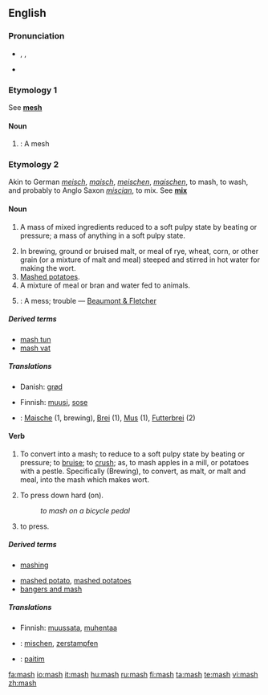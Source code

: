 {{also|MASH}}
==English==

===Pronunciation===
* {{enPR|măsh}}, {{IPA|/mæʃ/}}, {{SAMPA|/m{S/}}
* {{rhymes|æʃ}}

===Etymology 1===
See '''[[mesh]]'''

====Noun====
{{en-noun|es}}

# {{obsolete}}: A mesh

===Etymology 2===
Akin to German ''[[meisch]]'', ''[[maisch]]'', ''[[meischen]]'', ''[[maischen]]'', to mash, to wash, and probably to Anglo Saxon ''[[miscian]]'', to mix. See '''[[mix]]'''

====Noun====
{{en-noun|es|-}}

# {{uncountable}} A mass of mixed ingredients reduced to a soft pulpy state by beating or pressure; a mass of anything in a soft pulpy state.
# In brewing, ground or bruised malt, or meal of rye, wheat, corn, or other grain (or a mixture of malt and meal) steeped and stirred in hot water for making the wort.
# [[mashed potatoes|Mashed potatoes]].<!--full definition is at "mashed potatoes"-->
# A mixture of meal or bran and water fed to animals.
# {{obsolete}}: A mess; trouble &mdash; [[Beaumont & Fletcher]]

=====Derived terms=====
* [[mash tun]]<!--'''Mash tun''', a large tub used in making mash and wort-->
* [[mash vat]]

=====Translations=====
{{trans-top|a mass of mixed ingredients}}
* Danish: [[grød]]
{{trans-mid}}
* Finnish: [[muusi]], [[sose]]
{{trans-bottom}}

{{trans-top|in brewing}}
{{trans-mid}}
{{trans-bottom}}

{{trans-see|mashed potatoes}}
{{trans-top|a mixture of meal or bran and water fed to animals}}
{{trans-mid}}
{{trans-bottom}}

{{trans-top|obsolete: a mess; trouble}}
{{trans-mid}}
{{trans-bottom}}

{{checktrans}}
* {{ttbc|German}}: [[Maische]] {{f}} (1, brewing), [[Brei]] {{m}} (1), [[Mus]] {{n}} (1), [[Futterbrei]] {{m}} (2)

====Verb====
{{en-verb|mash|es}}

# {{transitive}} To convert into a mash; to reduce to a soft pulpy state by beating or pressure; to [[bruise]]; to [[crush]]; as, to mash apples in a mill, or potatoes with a pestle. Specifically (Brewing), to convert, as malt, or malt and meal, into the mash which makes wort.
# {{transitive}} To press down hard (on).
#: ''to mash on a bicycle pedal''
# {{context|transitive|southern US|informal|}} to press.

=====Derived terms=====
* [[mashing]]
<!--* [[mashing tub]], a tub for making the mash in breweries and distilleries-->
* [[mashed potato]], [[mashed potatoes]]<!-- plural noun (Originally lower class colloquial from early 1900s) Potatoes which have been boiled and mashed to a pulpy consistency, usu. with sparing addition of milk, salt, butter, or other flavoring. It is a popular accompaniment to a meat course-->
* [[bangers and mash]]

=====Translations=====
{{trans-top|convert (something) into a mash}}
* Finnish: [[muussata]], [[muhentaa]]
{{trans-mid}}
{{trans-bottom}}

{{trans-top|press down hard on (something)}}
{{trans-mid}}
{{trans-bottom}}

{{trans-top|press (something)}}
{{trans-mid}}
{{trans-bottom}}

{{checktrans-top}}
* {{ttbc|German}}: [[mischen]], [[zerstampfen]]
{{checktrans-mid}}
* {{ttbc|Tok Pisin}}: [[paitim]]
{{checktrans-bottom}}

[[fa:mash]]
[[io:mash]]
[[it:mash]]
[[hu:mash]]
[[ru:mash]]
[[fi:mash]]
[[ta:mash]]
[[te:mash]]
[[vi:mash]]
[[zh:mash]]